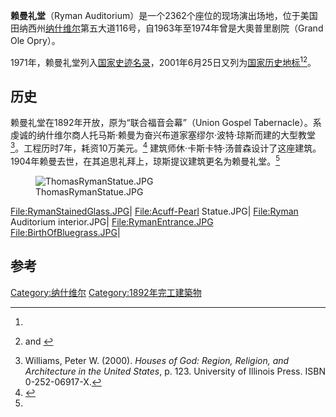 {{Infobox Venue
| name             = 赖曼礼堂
| image            = Ryman Auditorium.jpg
| nickname         = “乡村音乐的母堂”<br>“南方的卡内基音乐厅”
| location         = 美国田纳西州[[纳什维尔|纳什维尔]]第五大道116号
| coordinates      = {{coord|36|9|40.6|N|86|46|42.6|W}}
| type             = [[音乐厅|音乐厅]]<br>[[剧院|剧院]]<br>广播会场
| built            = 1885–1892
| opened           = 1892
| renovated        = 1901, 1952, 1989, 1994
| expanded         = 1897, 1994, 2015
| construction_cost= {{US$|100000|1892}}
| former_names     = 联合福音会幕（1892至1904年）<br>大奧普里剧院（1963–1974）
| seating_capacity = 2,362（1994年至今）
| website          = [http://www.ryman.com/ Ryman.com]
}}

'''赖曼礼堂'''（Ryman Auditorium）是一个2362个座位的现场演出场地，位于美国田纳西州[[纳什维尔|纳什维尔]]第五大道116号，自1963年至1974年曾是大奧普里剧院（Grand Ole Opry）。

1971年，赖曼礼堂列入[[国家史迹名录|国家史迹名录]]，2001年6月25日又列为[[国家历史地标|国家历史地标]]<ref name="nhlsum"/><ref name="nrhpinv2">{{Cite book|title=National Historic Landmark Nomination: Ryman Auditorium / Union Gospel Tabernacle|url={{NHLS url|id=71000819}} |format=pdf|date=2000 |author=Dr. Frank J.J. Miele, Patty Henry, Kira Badamo, and Shannon Davis |publisher=National Park Service}} and {{PDFlink|{{NHLS url|id=71000819|title=''Accompanying eight photos from 2000 and two historic photos (see photo captions page 20 of text document)''|photos=y}}|32 KB}}</ref>。 

==历史==

赖曼礼堂在1892年开放，原为“联合福音会幕”（Union Gospel Tabernacle）。系虔诚的纳什维尔商人托马斯·赖曼为奋兴布道家塞缪尔·波特·琼斯而建的大型教堂<ref>Williams, Peter W. (2000).  ''Houses of God: Region, Religion, and Architecture in the United States'', p. 123. University of Illinois Press. ISBN 0-252-06917-X.</ref>。工程历时7年，耗资10万美元。<ref name="TomRyman">{{cite web|url=http://ryman.com/history/captain-tom-ryman|title=Captain Tom Ryman|website=Ryman.com|accessdate=June 30, 2015|archive-date=2021-01-18|archive-url=https://web.archive.org/web/20210118094309/https://ryman.com/history/captain-tom-ryman/|dead-url=no}}</ref> 建筑师休·卡斯卡特·汤普森设计了这座建筑。1904年赖曼去世，在其追思礼拜上，琼斯提议建筑更名为赖曼礼堂。<ref name="TomRyman" /> 

[[File:ThomasRymanStatue.JPG|thumb]]

{{Infobox NRHP
| name =赖曼礼堂
| nrhp_type = nhl
| location = 田纳西州[[纳什维尔|纳什维尔]]第五大道116号 
| lat_degrees =36 
| lat_minutes = 9
| lat_seconds = 40.6
| lat_direction = N
| long_degrees = 86
| long_minutes = 46
| long_seconds = 42.6
| long_direction = W
| built = 1891
| restored = 1952, 1989, 1994
| architect = 休·卡斯卡特·汤普森
| designated_nrhp_type= 2001年1月3日<ref name="nhlsum">{{cite web|url=http://tps.cr.nps.gov/nhl/detail.cfm?ResourceId=1852659058&ResourceType=Building|title=Ryman Auditorium|accessdate=2009-09-08|work=National Historic Landmark summary listing|publisher=National Park Service|deadurl=yes|archiveurl=https://web.archive.org/web/20090509213358/http://tps.cr.nps.gov/nhl/detail.cfm?ResourceId=1852659058&ResourceType=Building|archivedate=2009-05-09}}</ref>
| added =  1971年5月6日<ref name="nris">{{NRISref|2009a}}</ref>
  | area = {{convert|1|acre}}
  | refnum = 71000819
}}
<gallery>
File:RymanStainedGlass.JPG|
File:Acuff-Pearl Statue.JPG|
File:Ryman Auditorium interior.JPG|
File:RymanEntrance.JPG
File:BirthOfBluegrass.JPG|
</gallery>

==参考==
{{Reflist|30em}}
[[Category:纳什维尔|Category:纳什维尔]]
[[Category:1892年完工建築物|Category:1892年完工建築物]]